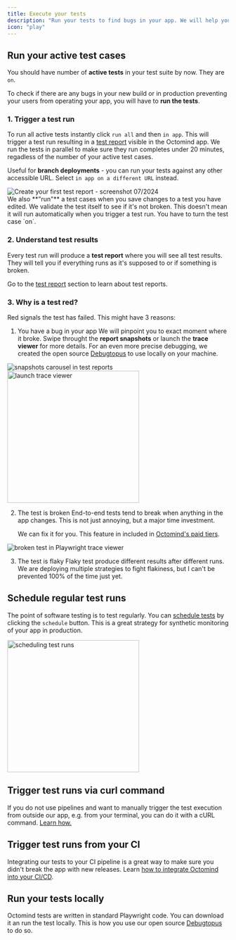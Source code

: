 ```yaml
---
title: Execute your tests
description: "Run your tests to find bugs in your app. We will help you figure out what went wrong."
icon: "play"
---
```


## Run your active test cases

You should have number of **active tests** in your test suite by now. They are `on`.

To check if there are any bugs in your new build or in production preventing your users from operating your app, you will have to **run the tests**.

### 1. Trigger a test run

To run all active tests instantly click `run all` and then `in app`. This will trigger a test run resulting in a [test report](/test-reports.mdx) visible in the Octomind app. We run the tests in parallel to make sure they run completes under 20 minutes, regadless of the number of your active test cases.

Useful for **branch deployments** - you can run your tests against any other accessible URL. Select `in app on a different URL` instead.

<Frame caption="Run your tests for the first time - screenshot 07/2024">
  <img
    src="/images/setup/setup-9-run-tests.png"
    alt="Create your first test report - screenshot 07/2024"
  />
</Frame>

<div class="mt-8" />

<Warning>
  We also **"run"** a test cases when you save changes to a test you have
  edited. We validate the test itself to see if it's not broken. This doesn't
  mean it will run automatically when you trigger a test run. You have to turn
  the test case `on`.
</Warning>

### 2. Understand test results

Every test run will produce a **test report** where you will see all test results. They will tell you if everything runs as it's supposed to or if something is broken.

Go to the [test report](/test-reports.mdx) section to learn about test reports.

### 3. Why is a test red?

Red signals the test has failed. This might have 3 reasons:

1. You have a bug in your app
   We will pinpoint you to exact moment where it broke. Swipe throught the **report snapshots** or launch the **trace viewer** for more details. For an even more precise debugging, we created the open source [Debugtopus](/debugtopus.mdx) to use locally on your machine.

<Frame caption="Snapshots in test reports showing what happened during the test run, 7/2024">
  <img
    src="/images/executing/report-snapshots.png"
    alt="snapshots carousel in test reports"
  />
</Frame>

<div class="mt-8" />

<Frame caption="Launch trace viewer for more test run details, 7/2024">
  <img
    src="/images/executing/see-trace-viewer.png"
    alt="launch trace viewer"
    width="300px"
  />
</Frame>

2. The test is broken
   End-to-end tests tend to break when anything in the app changes. This is not just annoying, but a major time investment.

   We can fix it for you. This feature in included in [Octomind's paid tiers](https://www.octomind.dev/pricing).

<Frame caption="Example of a broken test reflecting a change in user flow, trace viewer screenshot 7/2024">
  <img
    src="/images/executing/broken-test.png"
    alt="broken test in Playwright trace viewer"
  />
</Frame>

3. The test is flaky
   Flaky test produce different results after different runs. We are deploying multiple strategies to fight flakiness, but I can't be prevented 100% of the time just yet.

## Schedule regular test runs

The point of software testing is to test regularly. You can [schedule tests](/scheduled-execution.mdx) by clicking the `schedule` button.
This is a great strategy for synthetic monitoring of your app in production.

<Frame caption="Scheduling test runs 7/2024">
  <img
    src="/images/executing/schedule.png"
    alt="scheduling test runs"
    width="300px"
  />
</Frame>

## Trigger test runs via curl command

If you do not use pipelines and want to manually trigger the test execution from outside our app, e.g. from your terminal, you can do it with a cURL command. [Learn how.](/execution-without-ci.mdx)

## Trigger test runs from your CI

Integrating our tests to your CI pipeline is a great way to make sure you didn't break the app with new releases. Learn [how to integrate Octomind into your CI/CD](/integrations-overview.mdx).

## Run your tests locally

Octomind tests are written in standard Playwright code. You can download it an run the test locally. This is how you use our open source [Debugtopus](/debugtopus.mdx) to do so.
